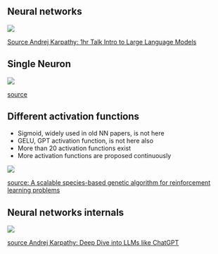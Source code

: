 ## Neural networks

![](../images/neural-network.png)


[Source Andrej Karpathy: 1hr Talk Intro to Large Language Models](https://www.youtube.com/watch?v=zjkBMFhNj_g)

## Single Neuron

![](../images/neuron-bias.png)

[source](https://discuss.pytorch.org/t/how-to-separate-each-neurons-weights-and-bias-values-for-convolution-and-fc-layers/136800/2)

## Different activation functions

- Sigmoid, widely used in old NN papers, is not here
- GELU, GPT activation function, is not here also
- More than 20 activation functions exist
- More activation functions are proposed continuously

![](../images/Commonly-used-activation-functions-fx-and-their-derivatives.jpg)

[source: A scalable species-based genetic algorithm for reinforcement learning problems](https://www.cambridge.org/core/journals/knowledge-engineering-review/article/scalable-speciesbased-genetic-algorithm-for-reinforcement-learning-problems/F81D312989BA030713E7CC2E87D20AC7#figures-tab)


## Neural networks internals

![](../images/neural-network-internals.png)


[source Andrej Karpathy: Deep Dive into LLMs like ChatGPT](https://www.youtube.com/watch?v=7xTGNNLPyMI)
